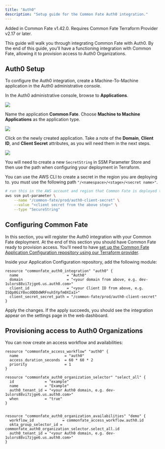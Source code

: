 ```yaml
---
title: "Auth0"
description: "Setup guide for the Common Fate Auth0 integration."
---
```


<Note>
  Added in Common Fate v1.42.0. Requires Common Fate Terraform Provider v2.17 or
  later.
</Note>

This guide will walk you through integrating Common Fate with Auth0. By the end of this guide, you'll have a functioning integration with Common Fate, allowing it to provision access to Auth0 Organizations.

## Auth0 Setup

To configure the Auth0 integration, create a Machine-To-Machine application in the Auth0 administrative console.

In the Auth0 administrative console, browse to **Applications**.

<img src="/images/auth0/setup-1.png" />

Name the application **Common Fate**. Choose **Machine to Machine Applications** as the application type.

<img src="/images/auth0/setup-2.png" />

Click on the newly created application. Take a note of the **Domain**, **Client ID**, and **Client Secret** attributes, as you will need them in the next steps.

<img src="/images/auth0/setup-3.png" />

You will need to create a new `SecretString` in SSM Parameter Store and then use the path when configuring your deployment in Terraform.

You can use the AWS CLI to create a secret in the region you are deploying to. you must use the following path `"/<namespace>/<stage>/<secret name>"`.

```bash
# run this in the AWS account and region that Common Fate is deployed to
aws ssm put-parameter \
    --name "/common-fate/prod/auth0-client-secret" \
    --value "<client secret from the above step>" \
    --type "SecureString"
```

## Configuring Common Fate

In this section, you will register the Auth0 integration with your Common Fate deployment. At the end of this section you should have Common Fate ready to provision access. You'll need to have [set up the Common Fate Application Configuration repository using our Terraform provider](/config/terraform).

Inside your Application Configuration repository, add the following module:

```hcl
resource "commonfate_auth0_integration" "auth0" {
  name                      = "Auth0"
  domain                    = "<your domain from above, e.g. dev-1ulors88vi7zjge6.us.auth0.com>"
  client_id                 = "<your Client ID from above, e.g. ISQp0GiY0xcdODDdWRFnuh5Ypfm0XIa1>"
  client_secret_secret_path = "/common-fate/prod/auth0-client-secret"
}
```

Apply the changes. If the apply succeeds, you should see the integration appear on the settings page in the web dashboard.

## Provisioning access to Auth0 Organizations

You can now create an access workflow and availabilities:

```hcl
resource "commonfate_access_workflow" "auth0" {
  name                     = "auth0"
  access_duration_seconds  = 60 * 60 * 2
  priority                 = 1
}

resource "commonfate_auth0_organization_selector" "select_all" {
  id              = "example"
  name            = "Example"
  auth0_tenant_id = "<your Auth0 domain, e.g. dev-1ulors88vi7zjge6.us.auth0.com>"
  when            = "true"
}


resource "commonfate_auth0_organization_availabilities" "demo" {
  workflow_id             = commonfate_access_workflow.auth0.id
  okta_group_selector_id = commonfate_auth0_organization_selector.select_all.id
  auth0_tenant_id = "<your Auth0 domain, e.g. dev-1ulors88vi7zjge6.us.auth0.com>"
}
```
